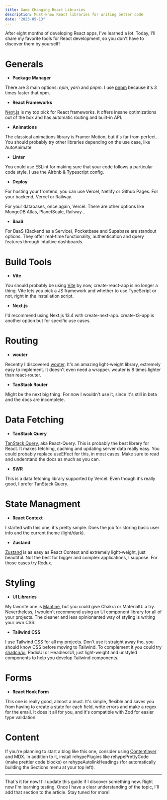 ```yaml
---
title: Game Changing React Libraries
description: Must-know React libraries for writing better code
date: "2023-05-13"
---
```


After eight months of developing React apps, I've learned a lot. Today, I'll share my favorite tools for React development, so you don't have to discover them by yourself!

# Generals

- **Package Manager**

There are 3 main options: _npm_, _yarn_ and _pnpm_. I use [pnpm](https://pnpm.io/es/) because it's 3 times faster that npm.

- **React Frameworks**

[Next.js](https://nextjs.org/docs) is my top pick for React frameworks. It offers insane optimizations out of the box and has automatic routing and built-in API.

- **Animations**

The classical animations library is Framer Motion, but it's far from perfect. You should probably try other libraries depending on the use case, like AutoAnimate

- **Linter**

You could use ESLint for making sure that your code follows a particular code style. I use the Airbnb & Typescript config.

- **Deploy**

For hosting your frontend, you can use Vercel, Netlify or Github Pages.
For your backend, Vercel or Railway.

For your databases, once again, Vercel. There are other options like MongoDB Atlas, PlanetScale, Railway...

- **BaaS**

For BaaS (Backend as a Service), Pocketbase and Supabase are standout options. They offer real-time functionality, authentication and query features through intuitive dashboards.

# Build Tools

- **Vite**

You should probably be using [Vite](https://vitejs.dev/) by now, create-react-app is no longer a thing. Vite lets you pick a JS framework and whether to use TypeScript or not, right in the installation script.

- **Next.js**

I'd recommend using Next.js 13.4 with create-next-app. create-t3-app is another option but for specific use cases.

# Routing

- **wouter**

Recently I discovered [wouter](https://github.com/molefrog/wouter). It's an amazing light-weight library, extremely easy to implement. It doesn't even need a wrapper. wouter is 8 times lighter than react-router.

- **TanStack Router**

Might be the next big thing. For now I wouldn't use it, since it's still in beta and the docs are incomplete.

# Data Fetching

- **TanStack Query**

[TanStack Query](https://tanstack.com/query/latest), aka React-Query. This is probably the best library for React. It makes fetching, caching and updating server data really easy. You could probably replace useEffect for this, in most cases. Make sure to read and understand the docs as much as you can.

- **SWR**

This is a data fetching library supported by Vercel. Even though it's really good, I prefer TanStack Query.

# State Managment

- **React Context**

I started with this one, it's pretty simple. Does the job for storing basic user info and the current theme (light/dark).

- **Zustand**

[Zustand](https://github.com/pmndrs/zustand) is as easy as React Context and extremely light-weight, just beautiful. Not the best for bigger and complex applications, I suppose. For those cases try Redux.

# Styling

- **UI Libraries**

My favorite one is [Mantine](https://mantine.dev/pages/getting-started/), but you could give Chakra or MaterialUI a try. Nevertheless, I wouldn't recommend using an UI component library for all of your projects. The cleaner and less opinionanted way of styling is writing your own CSS.

- **Tailwind CSS**

I use Tailwind CSS for all my projects. Don't use it straight away tho, you should know CSS before moving to Tailwind. To complement it you could try [shadcn/ui](https://ui.shadcn.com/), RadixUI or HeadlessUI, just light-weight and unstyled components to help you develop Tailwind components.

# Forms

- **React Hook Form**

This one is really good, almost a must. It's simple, flexible and saves you from having to create a state for each field, write errors and make a regex for the email. It does it all for you, and it's compatible with Zod for easier type validation.

# Content

If you're planning to start a blog like this one, consider using [Contentlayer](https://www.contentlayer.dev/) and MDX. In addition to it, install rehypePlugins like rehypePrettyCode (make prettier code blocks) or rehypeAutolinkHeadings (for automatically building the Sections menu at your top left).

---

That's it for now! I'll update this guide if I discover something new. Right now I'm learning testing. Once I have a clear understanding of the topic, I'll add that section to the article. Stay tuned for more!
